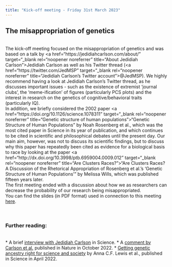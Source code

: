 ```yaml
---
title: "Kick-off meeting - Friday 31st March 2023"
---
```


## The misappropriation of genetics
<br>
The kick-off meeting focused on the misappropriation of genetics and was based on a talk by <a href="https://jedidiahcarlson.com/about/" target="_blank rel="noopener noreferrer" title="About Jedidiah Carlson">Jedidiah Carlson</a> as well as his Twitter thread (<a href="https://twitter.com/JedMSP" target="_blank rel="noopener noreferrer" title="Jedidiah Carlson's Twitter account">@JedMSP</a>). We highly recommend having a look at Jedidiah Carlson's Twitter thread, as he discusses important issues - such as the existence of extremist 'journal clubs', the 'meme-ification' of figures (particularly PCS plots) and the interest in research on the genetics of cognitive/behavioral traits (particularly IQ).
<br>
In addition, we briefly considered the 2002 paper <a href="https://doi.org/10.1126/science.1078311" target="_blank rel="noopener noreferrer" title="Genetic structure of human populations">"Genetic Structure of Human Populations"</a> by Noah Rosenberg et al., which was the most cited paper in Science in its year of publication, and which continues to be cited in scientific and philosophical debates until the present day. Our main aim, however, was not to discuss its scientific findings, but to discuss why this paper has repeatedly been cited as evidence for a biological basis to race by looking at the paper <a href="http://dx.doi.org/10.3998/ptb.6959004.0009.012" target="_blank rel="noopener noreferrer" title="Are Clusters Races?">"Are Clusters Races? A Discussion of the Rhetorical Appropriation of Rosenberg et al.'s 'Genetic Structure of Human Populations'"</a> by Melissa Wills, which was published fifteen years later. 
<br>
The first meeting ended with a discussion about how we as researchers can decrease the probability of our research being misappropriated.
<br>
You can find the slides (in PDF format) used in connection to this meeting <a href="Slides/ADWG_meeting1_misappropriation_genetics.pdf" target="_blank" rel="noopener noreferrer" title="ADWG meeting - The misappropriation of genetics">here</a>.
<br><br><br>

### Further reading:
<br>
* A brief <a href="https://www.science.org/content/article/it-s-toxic-place-how-online-world-white-nationalists-distorts-population-genetics" target="_blank" rel="noopener noreferrer" title="It's a toxic place">interview with Jedidiah Carlson</a> in Science.
* A <a href="https://www.nature.com/articles/d41586-022-03252-z" target="_blank" rel="noopener noreferrer" title="Counter the weaponization of genetics research by extremists">comment by Carlson et al.</a> published in Nature in October 2022.
* <a href="https://doi.org/10.1126/science.abm7530" target="_blank" rel="noopener noreferrer" title="Getting genetic ancestry right for science and society">Getting genetic ancestry right for science and society</a> by Anna C.F. Lewis et al., published in Science in April 2022.




